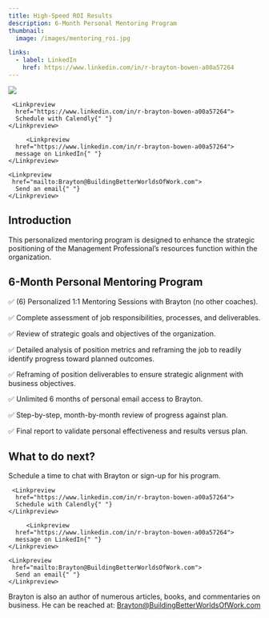 ```yaml
---
title: High-Speed ROI Results
description: 6-Month Personal Mentoring Program
thumbnail:
  image: /images/mentoring_roi.jpg

links:
  - label: LinkedIn
    href: https://www.linkedin.com/in/r-brayton-bowen-a00a57264
---
```



<div className="flex max-w-[800px] flex-col gap-4 ">
  <img
   src="/images/mentoring_roi.jpg"
    className="w-full rounded-xl border shadow-2xl"
  />
  <div className="flex w-full flex-col gap-2 my-8 sm:flex-row">

     <Linkpreview 
      href="https://www.linkedin.com/in/r-brayton-bowen-a00a57264">
      Schedule with Calendly{" "}
    </Linkpreview>

         <Linkpreview 
      href="https://www.linkedin.com/in/r-brayton-bowen-a00a57264">
      message on LinkedIn{" "}
    </Linkpreview>

    <Linkpreview 
     href="mailto:Brayton@BuildingBetterWorldsOfWork.com">
      Send an email{" "}
    </Linkpreview>

  </div>
</div>


## Introduction

This personalized mentoring program is designed to enhance the strategic positioning of the Management Professional’s resources function within the organization.

## 6-Month Personal Mentoring Program

✅ (6) Personalized 1:1 Mentoring Sessions with Brayton (no other coaches).

✅ Complete assessment of job responsibilities, processes, and deliverables.

✅ Review of strategic goals and objectives of the organization.

✅ Detailed analysis of position metrics and reframing the job to readily identify progress toward planned outcomes.

✅ Reframing of position deliverables to ensure strategic alignment with business objectives.

✅ Unlimited 6 months of personal email access to Brayton.

✅ Step-by-step, month-by-month review of progress against plan.

✅ Final report to validate personal effectiveness and results versus plan.



## What to do next?

Schedule a time to chat with Brayton or sign-up for his program.

<div className="flex max-w-[800px] flex-col gap-4">

  <div className="flex w-full flex-col gap-2 my-8 sm:flex-row">

     <Linkpreview
      href="https://www.linkedin.com/in/r-brayton-bowen-a00a57264">
      Schedule with Calendly{" "}
    </Linkpreview>

         <Linkpreview
      href="https://www.linkedin.com/in/r-brayton-bowen-a00a57264">
      message on LinkedIn{" "}
    </Linkpreview>

    <Linkpreview
     href="mailto:Brayton@BuildingBetterWorldsOfWork.com">
      Send an email{" "}
    </Linkpreview>

  </div>
</div>

<CognitoFormEmbed src = "https://www.cognitoforms.com/f/IehzsXNmx0ekLsE6scWo-Q/1" />

Brayton is also an author of numerous articles, books, and commentaries on business. He can be reached at: Brayton@BuildingBetterWorldsOfWork.com





